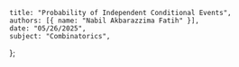     title: "Probability of Independent Conditional Events",
    authors: [{ name: "Nabil Akbarazzima Fatih" }],
    date: "05/26/2025",
    subject: "Combinatorics",
};